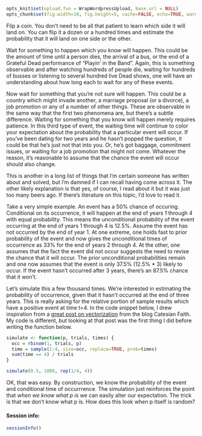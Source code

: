 ```r
opts_knit$set(upload.fun = WrapWordpressUpload, base.url = NULL) 
opts_chunk$set(fig.width=10, fig.height=5, cache=FALSE, echo=TRUE, warning=FALSE, message=FALSE, error=FALSE)
````
Flip a coin. You don't need to be all that patient to learn which side it will land on. You can flip it a dozen or a hundred times and estimate the probability that it will land on one side or the other.

Wait for something to happen which you *know* will happen. This could be the amount of time until a person dies, the arrival of a bus, or the end of a Grateful Dead performance of "Playin' in the Band". Again, this is something observable and after watching hundreds of people die, waiting for hundreds of busses or listening to several hundred live Dead shows, one will have an understanding about how long each to wait for any of these events.

Now wait for something that you're not sure will happen. This could be a country which might invade another, a marriage proposal (or a divorce), a job promotion or any of a number of other things. These are observable in the same way that the first two phenomena are, but there's a subtle difference. Waiting for something that you know will happen merely requires patience. In this third type of event, the waiting time will continue to color your expectation about the probability that a particular event will occur. If you've been dating for two years and he hasn't popped the question, it could be that he's just not that into you. Or, he's got baggage, commitment issues, or waiting for a job promotion that might not come. Whatever the reason, it's reasonable to assume that the chance the event will occur should also change.

This is another in a long list of things that I'm certain someone has written about and solved, but I'm damned if I can recall having come across it. The other likely explanation is that yes, of course, I read about it but it was just too many beers ago. If there's literature on this topic, I'd love to read it.

Take a very simple example. An event has a 50% chance of occuring. Conditional on its occurrence, it will happen at the end of years 1 through 4 with equal probability. This means the unconditional probability of the event occurring at the end of years 1 through 4 is 12.5%. Assume the event has not occurred by the end of year 1. At one extreme, one holds fast to prior probability of the event and now gives the unconditional times of occurrence as 33% for the end of years 2 through 4. At the other, one assumes that the fact the event did not occur suggests the need to revise the chance that it will occur. The prior unconditional probabilities remain and one now assumes that the event is only 37.5% (12.5% * 3) likely to occur. If the event hasn't occurred after 3 years, there's an 87.5% chance that it won't.

Let's simulate this a few thousand times. We're interested in estimating the probability of occurrence, given that it hasn't occurred at the end of three years. This is really asking for the relative portion of sample results which have a positive event at time t=4. In the code snippet below, I drew inspiration from a [great post on vectorization](http://cartesianfaith.com/2014/01/06/how-to-use-vectorization-to-streamline-simulations/) from the blog Catesian Faith. My code is different, but looking at that post was the first thing I did before writing the function below.

```r
simulate <- function(p, trials, times) {
  occ = rbinom(1, trials, p)
  time = sample(1:4, size=occ, replace=TRUE, prob=times)
  sum(time == 4) / trials
}

simulate(0.5, 1000, rep(1/4, 4))
```

OK, that was easy. By construction, we know the probability of the event and conditional time of occurrrence. The simulation just reinforces the point that *when we know what p is* we can easily alter our expectation. The trick is that we don't know what p is. How does this look when p itself is random?

#### Session info:
```r
sessionInfo()
```
